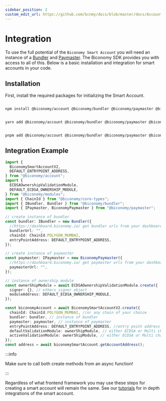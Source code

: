 ```yaml
---
sidebar_position: 2
custom_edit_url: https://github.com/bcnmy/docs/blob/master/docs/Account/integration.mdx
---
```


# Integration

To use the full potential of the `Biconomy Smart Account` you will need an instance of a [Bundler](/category/bundler) and [Paymaster](/category/paymaster). The Biconomy SDK provides you with access to all of this. Below is a basic installation and integration for smart accounts in your code.

## Installation

First, install the required packages for initializing the Smart Account.


<Tabs>
<TabItem value="js" label="npm">

```bash

npm install @biconomy/account @biconomy/bundler @biconomy/paymaster @biconomy/common @biconomy/core-types @biconomy/modules

```

</TabItem>
<TabItem value="py" label="yarn">

```bash

yarn add @biconomy/account @biconomy/bundler @biconomy/paymaster @biconomy/common @biconomy/core-types @biconomy/modules

```

</TabItem>
<TabItem value="java" label="pnpm">

```bash

pnpm add @biconomy/account @biconomy/bundler @biconomy/paymaster @biconomy/common @biconomy/core-types @biconomy/modules

```

</TabItem>
</Tabs>

## Integration Example

```typescript
import {
  BiconomySmartAccountV2,
  DEFAULT_ENTRYPOINT_ADDRESS,
} from "@biconomy/account";
import {
  ECDSAOwnershipValidationModule,
  DEFAULT_ECDSA_OWNERSHIP_MODULE,
} from "@biconomy/modules";
import { ChainId } from "@biconomy/core-types";
import { IBundler, Bundler } from "@biconomy/bundler";
import { IPaymaster, BiconomyPaymaster } from "@biconomy/paymaster";

// create instance of bundler
const bundler: IBundler = new Bundler({
  //https://dashboard.biconomy.io/ get bundler urls from your dashboard
  bundlerUrl: "",
  chainId: ChainId.POLYGON_MUMBAI,
  entryPointAddress: DEFAULT_ENTRYPOINT_ADDRESS,
});

// create instance of paymaster
const paymaster: IPaymaster = new BiconomyPaymaster({
  //https://dashboard.biconomy.io/ get paymaster urls from your dashboard
  paymasterUrl: "",
});

// instance of ownership module
const ownerShipModule = await ECDSAOwnershipValidationModule.create({
  signer: {}, // ethers signer object
  moduleAddress: DEFAULT_ECDSA_OWNERSHIP_MODULE,
});

const biconomyAccount = await BiconomySmartAccountV2.create({
  chainId: ChainId.POLYGON_MUMBAI, //or any chain of your choice
  bundler: bundler, // instance of bundler
  paymaster: paymaster, // instance of paymaster
  entryPointAddress: DEFAULT_ENTRYPOINT_ADDRESS, //entry point address for chain
  defaultValidationModule: ownerShipModule, // either ECDSA or Multi chain to start
  activeValidationModule: ownerShipModule, // either ECDSA or Multi chain to start
});
const address = await biconomySmartAccount.getAccountAddress();
```

:::info

Make sure to call both create methods from an async function!

:::

Regardless of what frontend framework you may use these steps for creating a smart account will remain the same. See our [tutorials](/category/tutorials) for in depth integrations of the smart account.
